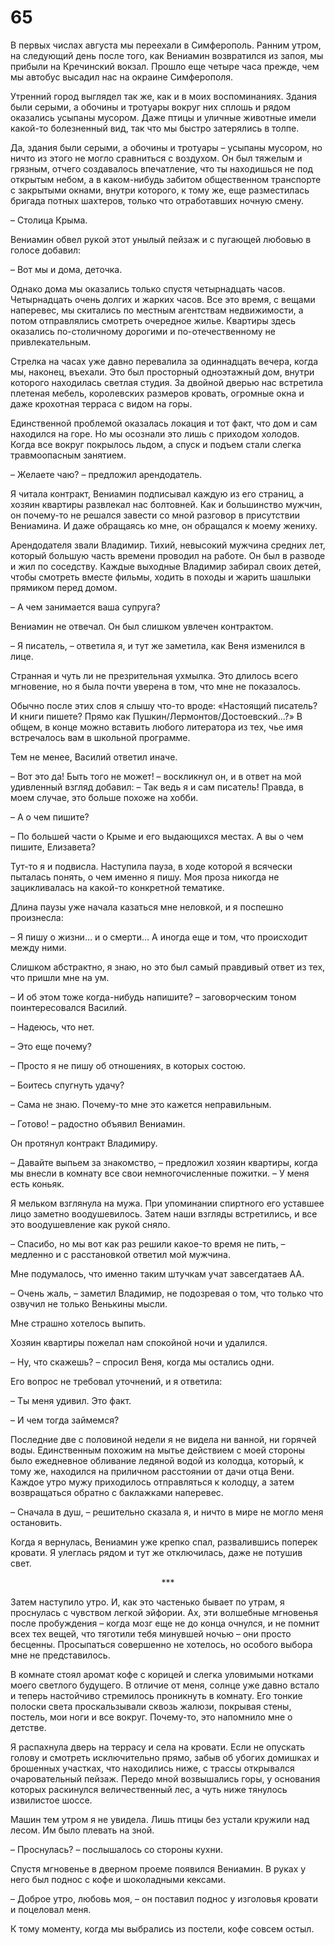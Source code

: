# 65 {-}

В первых числах августа мы переехали в Симферополь. Ранним утром, на следующий день после того, как Вениамин возвратился из запоя, мы прибыли на Кречинский вокзал. Прошло еще четыре часа прежде, чем мы автобус высадил нас на окраине Симферополя.

Утренний город выглядел так же, как и в моих воспоминаниях. Здания были серыми, а обочины и тротуары вокруг них сплошь и рядом оказались усыпаны мусором. Даже птицы и уличные животные имели какой-то болезненный вид, так что мы быстро затерялись в толпе.

Да, здания были серыми, а обочины и тротуары – усыпаны мусором, но ничто из этого не могло сравниться с воздухом. Он был тяжелым и грязным, отчего создавалось впечатление, что ты находишься не под открытым небом, а в каком-нибудь забитом общественном транспорте с закрытыми окнами, внутри которого, к тому же, еще разместилась бригада потных шахтеров, только что отработавших ночную смену.

– Столица Крыма.

Вениамин обвел рукой этот унылый пейзаж и с пугающей любовью в голосе добавил:

– Вот мы и дома, деточка. 

Однако дома мы оказались только спустя четырнадцать часов. Четырнадцать очень долгих и жарких часов. Все это время, с вещами наперевес, мы скитались по местным агентствам недвижимости, а потом отправлялись смотреть очередное жилье. Квартиры здесь оказались по-столичному дорогими и по-отечественному не привлекательным.

Стрелка на часах уже давно перевалила за одиннадцать вечера, когда мы, наконец, въехали. Это был просторный одноэтажный дом, внутри которого находилась светлая студия. За двойной дверью нас встретила плетеная мебель, королевских размеров кровать, огромные окна и даже крохотная терраса с видом на горы.

Единственной проблемой оказалась локация и тот факт, что дом и сам находился на горе. Но мы осознали это лишь с приходом холодов. Когда все вокруг покрылось льдом, а спуск и подъем стали слегка травмоопасным занятием.

– Желаете чаю? – предложил арендодатель.

Я читала контракт, Вениамин подписывал каждую из его страниц, а хозяин квартиры развлекал нас болтовней. Как и большинство мужчин, он почему-то не решался завести со мной разговор в присутствии Вениамина. И даже обращаясь ко мне, он обращался к моему жениху.

Арендодателя звали Владимир. Тихий, невысокий мужчина средних лет, который большую часть времени проводил на работе. Он был в разводе и жил по соседству. Каждые выходные Владимир забирал своих детей, чтобы смотреть вместе фильмы, ходить в походы и жарить шашлыки прямиком перед домом.

– А чем занимается ваша супруга?

Вениамин не отвечал. Он был слишком увлечен контрактом.

– Я писатель, – ответила я, и тут же заметила, как Веня изменился в лице.

Странная и чуть ли не презрительная ухмылка. Это длилось всего мгновение, но я была почти уверена в том, что мне не показалось.

Обычно после этих слов я слышу что-то вроде: «Настоящий писатель? И книги пишете? Прямо как Пушкин/Лермонтов/Достоевский…?» В общем, в конце можно вставить любого литератора из тех, чье имя встречалось вам в школьной программе.

Тем не менее, Василий ответил иначе.

– Вот это да! Быть того не может! – воскликнул он, и в ответ на мой удивленный взгляд добавил: – Так ведь я и сам писатель! Правда, в моем случае, это больше похоже на хобби.

– А о чем пишите?

– По большей части о Крыме и его выдающихся местах. А вы о чем пишите, Елизавета?

Тут-то я и подвисла. Наступила пауза, в ходе которой я всячески пыталась понять, о чем именно я пишу. Моя проза никогда не зацикливалась на какой-то конкретной тематике.

Длина паузы уже начала казаться мне неловкой, и я поспешно произнесла:

– Я пишу о жизни… и о смерти… А иногда еще и том, что происходит между ними.

Слишком абстрактно, я знаю, но это был самый правдивый ответ из тех, что пришли мне на ум.

– И об этом тоже когда-нибудь напишите? – заговорческим тоном поинтересовался Василий.

– Надеюсь, что нет.

– Это еще почему?

– Просто я не пишу об отношениях, в которых состою.

– Боитесь спугнуть удачу?

– Сама не знаю. Почему-то мне это кажется неправильным.

– Готово! – радостно объявил Вениамин.

Он протянул контракт Владимиру.

– Давайте выпьем за знакомство, – предложил хозяин квартиры, когда мы внесли в комнату все свои немногочисленные пожитки. – У меня есть коньяк.

Я мельком взглянула на мужа. При упоминании спиртного его уставшее лицо заметно воодушевилось. Затем наши взгляды встретились, и все это воодушевление как рукой сняло.

– Спасибо, но мы вот как раз решили какое-то время не пить, – медленно и с расстановкой ответил мой мужчина.

Мне подумалось, что именно таким штучкам учат завсегдатаев АА.

– Очень жаль, – заметил Владимир, не подозревая о том, что только что озвучил не только Венькины мысли.

Мне страшно хотелось выпить.

Хозяин квартиры пожелал нам спокойной ночи и удалился.

– Ну, что скажешь? – спросил Веня, когда мы остались одни.

Его вопрос не требовал уточнений, и я ответила:

– Ты меня удивил. Это факт.

– И чем тогда займемся?

Последние две с половиной недели я не видела ни ванной, ни горячей воды. Единственным похожим на мытье действием с моей стороны было ежедневное обливание ледяной водой из колодца, который, к тому же, находился на приличном расстоянии от дачи отца Вени. Каждое утро мужу приходилось отправляться к колодцу, а затем возвращаться обратно с баклажками наперевес.

– Сначала в душ, – решительно сказала я, и ничто в мире не могло меня остановить.

Когда я вернулась, Вениамин уже крепко спал, развалившись поперек кровати. Я улеглась рядом и тут же отключилась, даже не потушив свет.

<div style="text-align: center;">***</div>

Затем наступило утро. И, как это частенько бывает по утрам, я проснулась с чувством легкой эйфории. Ах, эти волшебные мгновенья после пробуждения – когда мозг еще не до конца очнулся, и не помнит всех тех вещей, что тяготили тебя минувшей ночью – они просто бесценны. Просыпаться совершенно не хотелось, но особого выбора мне не представилось.

В комнате стоял аромат кофе с корицей и слегка уловимыми нотками моего светлого будущего. В отличие от меня, солнце уже давно встало и теперь настойчиво стремилось проникнуть в комнату. Его тонкие полоски света проскальзывали сквозь жалюзи, покрывая стены, постель, мои ноги и все вокруг. Почему-то, это напомнило мне о детстве.

Я распахнула дверь на террасу и села на кровати. Если не опускать голову и смотреть исключительно прямо, забыв об убогих домишках и брошенных участках, что находились ниже, с трассы открывался очаровательный пейзаж. Передо мной возвышались горы, у основания которых раскинулся величественный лес, а чуть ниже тянулось извилистое шоссе. 

Машин тем утром я не увидела. Лишь птицы без устали кружили над лесом. Им было плевать на зной. 

– Проснулась? – послышалось со стороны кухни.

Спустя мгновенье в дверном проеме появился Вениамин. В руках у него был поднос с кофе и шоколадными кексами. 

– Доброе утро, любовь моя, – он поставил поднос у изголовья кровати и поцеловал меня.

К тому моменту, когда мы выбрались из постели, кофе совсем остыл.


